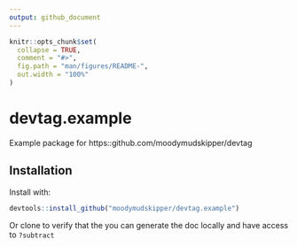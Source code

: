 ```yaml
---
output: github_document
---
```


<!-- README.md is generated from README.Rmd. Please edit that file -->

```r
knitr::opts_chunk$set(
  collapse = TRUE,
  comment = "#>",
  fig.path = "man/figures/README-",
  out.width = "100%"
)
```

# devtag.example

Example package for https::github.com/moodymudskipper/devtag

## Installation

Install with:

``` r
devtools::install_github("moodymudskipper/devtag.example")
```

Or clone to verify that the you can generate the doc locally and have access to `?subtract` 
